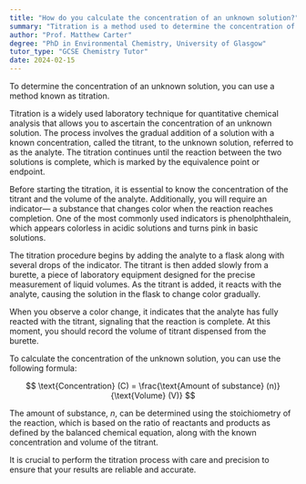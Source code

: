 ```yaml
---
title: "How do you calculate the concentration of an unknown solution?"
summary: "Titration is a method used to determine the concentration of an unknown solution by gradually adding a reagent until a reaction endpoint is reached."
author: "Prof. Matthew Carter"
degree: "PhD in Environmental Chemistry, University of Glasgow"
tutor_type: "GCSE Chemistry Tutor"
date: 2024-02-15
---
```


To determine the concentration of an unknown solution, you can use a method known as titration.

Titration is a widely used laboratory technique for quantitative chemical analysis that allows you to ascertain the concentration of an unknown solution. The process involves the gradual addition of a solution with a known concentration, called the titrant, to the unknown solution, referred to as the analyte. The titration continues until the reaction between the two solutions is complete, which is marked by the equivalence point or endpoint.

Before starting the titration, it is essential to know the concentration of the titrant and the volume of the analyte. Additionally, you will require an indicator— a substance that changes color when the reaction reaches completion. One of the most commonly used indicators is phenolphthalein, which appears colorless in acidic solutions and turns pink in basic solutions.

The titration procedure begins by adding the analyte to a flask along with several drops of the indicator. The titrant is then added slowly from a burette, a piece of laboratory equipment designed for the precise measurement of liquid volumes. As the titrant is added, it reacts with the analyte, causing the solution in the flask to change color gradually.

When you observe a color change, it indicates that the analyte has fully reacted with the titrant, signaling that the reaction is complete. At this moment, you should record the volume of titrant dispensed from the burette.

To calculate the concentration of the unknown solution, you can use the following formula:

$$
\text{Concentration} (C) = \frac{\text{Amount of substance} (n)}{\text{Volume} (V)}
$$

The amount of substance, $n$, can be determined using the stoichiometry of the reaction, which is based on the ratio of reactants and products as defined by the balanced chemical equation, along with the known concentration and volume of the titrant.

It is crucial to perform the titration process with care and precision to ensure that your results are reliable and accurate.
    